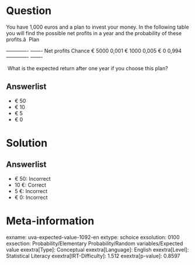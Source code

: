 Question
========

You have 1,000 euros and a plan to invest your money. In the following table you will find the possible net profits in a year and the probability of these profits.â \ Plan

  ------------- ------- Net profits Chance € 5000 0,001 € 1000 0,005 € 0 0,994 ------------- -------

\ What is the expected return after one year if you choose this plan?

Answerlist
----------

* € 50
* € 10
* € 5
* € 0

Solution
========

Answerlist
----------

* € 50: Incorrect
* 10 €: Correct
* 5 €: Incorrect
* € 0: Incorrect

Meta-information
================
exname: uva-expected-value-1092-en
extype: schoice
exsolution: 0100
exsection: Probability/Elementary Probability/Random variables/Expected value
exextra[Type]: Conceptual
exextra[Language]: English
exextra[Level]: Statistical Literacy
exextra[IRT-Difficulty]: 1.512
exextra[p-value]: 0.8597
